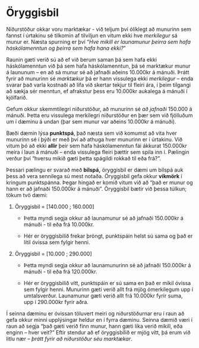 # Öryggisbil

Niðurstöður okkar voru marktækar - við teljum því ólíklegt að munurinn sem fannst í úrtakinu sé tilkomin af tilviljun en vitum ekki hve *merkilegur* sá munur er. Næsta spurning er því "*Hve mikill er launamunur þeirra sem hafa háskólamenntun og þeirra sem hafa hana ekki?*"

Raunin gæti verið sú að ef við berum saman þá sem hafa ekki háskólamenntun við þá sem hafa háskólamenntun, þá sé marktækur munur á laununum -- en að sá munur sé að jafnaði aðeins 10.000kr á mánuði. Þrátt fyrir að munurinn sé *marktækur* þá er hann vissulega ekki *merkilegur* -- enda svarar það varla kostnaði að lifa við skertar tekjur til fleiri ára, í þeim tilgangi að sækja sér menntun, ef afrakstur þess eru 10.000kr aukalega á mánuði í kjölfarið.

Gefum okkur skemmtilegri niðurstöður, að munurinn sé *að jafnaði* 150.000 á mánuði. Þetta eru vissulega merkilegri niðurstöður en þær sem við fjölluðum um í dæminu á undan (þar sem munur var aðeins 10.000kr á mánuði).

Bæði dæmin lýsa **punktspá**, það næsta sem við komumst að vita hver munurinn sé í þýði er með því að athuga hver munurinn er í úrtakinu. Við vitum þó að ekki **allir** þeir sem hafa háskólamenntun fái ákkurat 150.000kr meira í laun á mánuði -- enda vissulega fleiri þættir sem spila inn í. Pælingin verður því "hversu mikið gæti þetta spágildi rokkað til eða frá?".

Þessari pælingu er svarað með **bilspá,** öryggisbil er dæmi um bilspá auk þess að vera sennilega sú mest notaða. Öryggisbil gefa okkur **vikmörk** í kringum punktspánna. Þegar hingað er komið vitum við að "það er munur og hann er að jafnaði 150.000kr á mánuði". Öryggisbil bætir við þessa túlkun; tökum tvö dæmi:

1.  Öryggisbil = [140.000 ; 160.000]
    -   Þetta myndi segja okkur að launamunur sé að jafnaði 150.000kr á mánuði - til eða frá 10.000kr.

    -   Hér er öryggisbilið frekar þröngt, punktspáin helst sú sama og það er lítil óvissa sem fylgir henni.
2.  Öryggisbil = [10.000 ; 290.000]
    -   Þetta myndi segja okkur að launamunurinn sé að jafnaði 150.000kr á mánuði - til eða frá 120.000kr.

    -   Hér er öryggisbilið vítt, punktspáin er sú sama en það er mikil óvissa sem fylgir henni. Munurinn gæti verið allt frá mjög ómerkilegum upp í umtalsverður. Launamunur gæti verið allt frá 10.000kr fyrir suma, upp í 290.000kr fyrir aðra.

Í seinna dæminu er óvissan töluvert meiri og niðurstöðurnar eru í raun að gefa okkur minni upplýsingar heldur en í fyrra dæminu. Seinna dæmið væri í raun að segja "það gæti verið fínn munur, hann gæti líka verið mikill, eða enginn -- hver veit?" Eftir stendur að ef öryggisbilið er mjög vítt, þá erum við litlu nær -- *þrátt fyrir að niðurstöður séu marktækar*.

